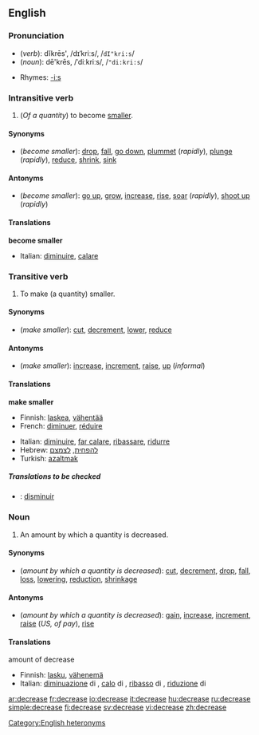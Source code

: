 ==English==
===Pronunciation===
*(''verb''): dĭkrēs', /dɪˈkriːs/, /<tt>dI"kri:s</tt>/
*(''noun''): dē'krēs, /ˈdiːkriːs/, /<tt>"di:kri:s</tt>/
[[Category:English heteronyms]]
*Rhymes: [[Rhymes:English:-iːs|-iːs]]

===Intransitive verb===
{{en-verb|decreas|ing}}

#(''Of a quantity'') to become [[smaller]].

====Synonyms====
*(''become smaller''): [[drop]], [[fall]], [[go down]], [[plummet]] (''rapidly''), [[plunge]] (''rapidly''), [[reduce]], [[shrink]], [[sink]]

====Antonyms====
*(''become smaller''): [[go up]], [[grow]], [[increase]], [[rise]], [[soar]] (''rapidly''), [[shoot up]] (''rapidly'')

====Translations====

'''become smaller'''
{{top}}
*Italian: [[diminuire]], [[calare]]
{{mid}}
{{bottom}}

===Transitive verb===
{{en-verb|decreas|ing}}

#To make (a quantity) smaller.

====Synonyms====
*(''make smaller''): [[cut]], [[decrement]], [[lower]], [[reduce]]

====Antonyms====
*(''make smaller''): [[increase]], [[increment]], [[raise]], [[up]] (''informal'')

====Translations====

'''make smaller'''
{{top}}
*Finnish: [[laskea]], [[vähentää]]
*French: [[diminuer]], [[réduire]]
{{mid}}
*Italian: [[diminuire]], [[far calare]], [[ribassare]], [[ridurre]]
*Hebrew: [[להפחית]], [[לצמצם]]
*Turkish: [[azaltmak]]
{{bottom}}

=====Translations to be checked=====
<!--Remove this section once all of the translations below have been moved into the tables above.-->
{{checktrans}}
*{{ttbc|Spanish}}: [[disminuir]]

===Noun===
{{en-noun}}

#An amount by which a quantity is decreased.

====Synonyms====
*(''amount by which a quantity is decreased''): [[cut]], [[decrement]], [[drop]], [[fall]], [[loss]], [[lowering]], [[reduction]], [[shrinkage]]

====Antonyms====
*(''amount by which a quantity is decreased''): [[gain]], [[increase]], [[increment]], [[raise]] (''US, of pay''), [[rise]]

====Translations====
;amount of decrease
{{top}}
*Finnish: [[lasku]], [[vähenemä]]
*Italian: [[diminuazione]] di {{f}}, [[calo]] di {{m}}, [[ribasso]] di {{m}}, [[riduzione]] di {{f}}
{{mid}}
{{bottom}}

[[ar:decrease]]
[[fr:decrease]]
[[io:decrease]]
[[it:decrease]]
[[hu:decrease]]
[[ru:decrease]]
[[simple:decrease]]
[[fi:decrease]]
[[sv:decrease]]
[[vi:decrease]]
[[zh:decrease]]